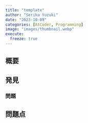 ```yaml
---
title: "template"
author: "Serika Yuzuki"
date: "2023-10-09"
categories: [AtCoder, Programming]
image: "images/thumbnail.webp"
execute:
  freeze: true
---
```


<!-- TODO: Title, Date を変更したのちにこのコメントを消してください -->

## 概要

## 発見

### 問題

## 問題点